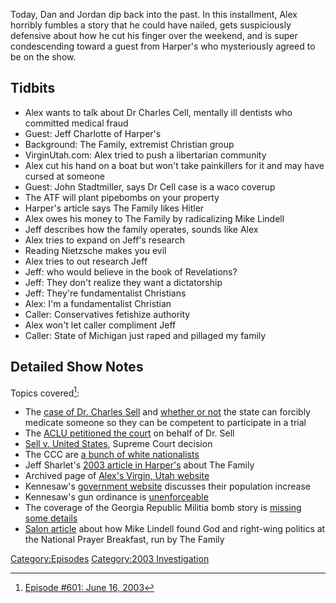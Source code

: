{{DEFAULTSORT:
    #_EPISODE_0601:June 16, 2003
}}{{Episode
    | title           = June 16, 2003
    | caption         = Listen to this episode on [https://knowledgefight.libsyn.com/601-june-16-2003 Libsyn] [https://open.spotify.com/episode/01muhI6MBMI3ssF6JA04Qz Spotify], Read the [[Transcript/601: June 16, 2003|Unofficial Transcript]], View discussion on [https://reddit.com/pxn39u Reddit]
    | episodeNumber   = 601
    | length          = 01:16:17
    | airDate         = September 29, 2021
    | coverageDate    = June 16, 2003
    | episodeType     = [[:Category:2003 Investigation|2003 Investigation]]
    | appearance      = [[Dr Charles Cell]], [[Jeff Charlotte]], [[John Stadtmiller]], [[Mike Lindell]]
    | previousEpisode = [[600: September 22, 2021]]
    | nextEpisode     = [[602: Sandy Hook Response]]
}}

{{Stub}}

Today, Dan and Jordan dip back into the past. In this installment, Alex horribly fumbles a story that he could have nailed, gets suspiciously defensive about how he cut his finger over the weekend, and is super condescending toward a guest from Harper's who mysteriously agreed to be on the show.

==Tidbits==

*Alex wants to talk about Dr Charles Cell, mentally ill dentists who committed medical fraud
*Guest: Jeff Charlotte of Harper's
*Background: The Family, extremist Christian group
*VirginUtah.com: Alex tried to push a libertarian community
*Alex cut his hand on a boat but won't take painkillers for it and may have cursed at someone
*Guest: John Stadtmiller, says Dr Cell case is a waco coverup
*The ATF will plant pipebombs on your property
*Harper's article says The Family likes Hitler
*Alex owes his money to The Family by radicalizing Mike Lindell
*Jeff describes how the family operates, sounds like Alex
*Alex tries to expand on Jeff's research
*Reading Nietzsche makes you evil
*Alex tries to out research Jeff
*Jeff: who would believe in the book of Revelations?
*Jeff: They don't realize they want a dictatorship
*Jeff: They're fundamentalist Christians
*Alex: I'm a fundamentalist Christian
*Caller: Conservatives fetishize authority
*Alex won't let caller compliment Jeff
*Caller: State of Michigan just raped and pillaged my family

==Detailed Show Notes==

Topics covered<ref>[https://knowledgefight.com/research/2021/9/28/episode-601-june-16-2003 Episode #601: June 16, 2003]</ref>:

*The [https://www.nytimes.com/2002/12/26/us/jailed-man-fights-efforts-to-medicate-him-for-trial.html case of Dr. Charles Sell] and [https://cases.laws.com/sell-v-united-states whether or not] the state can forcibly medicate someone so they can be competent to participate in a trial
*The [https://www.aclu.org/press-releases/us-supreme-court-strikes-order-forcibly-medicate-mentally-ill-defendant ACLU petitioned the court] on behalf of Dr. Sell
*[https://supreme.justia.com/cases/federal/us/539/166/ Sell v. United States], Supreme Court decision
*The CCC are [https://www.splcenter.org/fighting-hate/extremist-files/group/council-conservative-citizens a bunch of white nationalists]
*Jeff Sharlet's [https://harpers.org/archive/2003/03/jesus-plus-nothing/ 2003 article in Harper's] about The Family
*Archived page of [https://web.archive.org/web/20030620001920/http://www.virginutah.com/ Alex's Virgin, Utah website]
*Kennesaw's [https://www.kennesaw-ga.gov/demographics/ government website] discusses their population increase
*Kennesaw's gun ordinance is [https://www.snopes.com/fact-check/kennesaw-gun-law/ unenforceable]
*The coverage of the Georgia Republic Militia bomb story is [https://apnews.com/article/72de799e39bb88c98a5472e53be7d39b missing some details]
*[https://www.salon.com/2021/09/03/how-mypillow-guy-mike-lindell-came-to-jesus--and-to-donald-trump_partner/ Salon article] about how Mike Lindell found God and right-wing politics at the National Prayer Breakfast, run by The Family

[[Category:Episodes]]
[[Category:2003 Investigation]]
